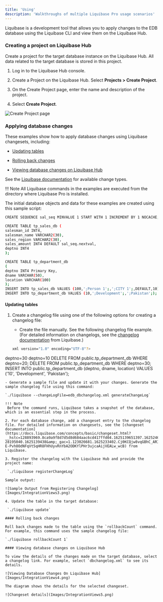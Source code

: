 ```yaml
---
title: 'Using'
description: 'Walkthroughs of multiple Liquibase Pro usage scenarios'
---
```


Liquibase is a development tool that allows you to apply changes to the EDB database using the Liquibase CLI and view them on the Liquibase Hub.

### Creating a project on Liquibase Hub

Create a project for the target database instance on the Liquibase Hub. All data related to the target database is stored in this project.
    
1. Log in to the Liquibase Hub console.

2. Create a Project on the Liquibase Hub. Select **Projects > Create Project**. 

3. On the Create Project page, enter the name and description of the project.

4. Select **Create Project**.

![Create Project page](Images/IntegrationViews2.png)

### Applying database changes

These examples show how to apply database changes using Liquibase changesets, including:

- [Updating tables](#updating-tables)

- [Rolling back changes](#rolling-back-changes)

- [Viewing database changes on Liquibase Hub](#viewing-database-changes-on-liquibase-hub)


See the [Liquibase documentation](https://docs.liquibase.com/change-types/home.html) for available change types.

!!! Note
    All Liquibase commands in the examples are executed from the directory where Liquibase Pro is installed.

The initial database objects and data for these examples are created using this sample script:

```bash
CREATE SEQUENCE sal_seq MINVALUE 1 START WITH 1 INCREMENT BY 1 NOCACHE;

CREATE TABLE tp_sales_db (
salesman_id INT4,
salesman_name VARCHAR2(30),
sales_region VARCHAR2(30),
sales_amount INT4 DEFAULT sal_seq.nextval,
deptno INT4
);

CREATE TABLE tp_department_db
(
deptno INT4 Primary Key,
dname VARCHAR(50),
location VARCHAR(100)
);
INSERT INTO tp_sales_db VALUES (100,';Person 1';,';CITY 1';,DEFAULT,10);
INSERT INTO tp_department_db VALUES (10,';Development';,';Pakistan';);
```

#### Updating tables 
1. Create a changelog file using one of the following options for creating a changelog file:

   - Create the file manually. See the following changelog file example. (For detailed information on changelogs, see the [changelog documentation](https://docs.liquibase.com/concepts/basic/xml-format.html) from Liquibase.)

   ```bash
   xml version="1.0" encoding="UTF-8"?>
  <databaseChangeLog
      xmlns="http://www.liquibase.org/xml/ns/dbchangelog"
      xmlns:xsi="http://www.w3.org/2001/XMLSchema-instance"
      xmlns:pro="http://www.liquibase.org/xml/ns/pro"
      xsi:schemaLocation="http://www.liquibase.org/xml/ns/dbchangelog
http://www.liquibase.org/xml/ns/dbchangelog/dbchangelog-4.2.xsd
http://www.liquibase.org/xml/ns/pro
http://www.liquibase.org/xml/ns/pro/liquibase-pro-4.2.xsd " changeLogId="9e43abe4-
4a9b-4d38-a485-c68af935bc44">
<changeSet author="kashif" id="100">
  <insert catalogName="edb"
    dbms="postgresql"
    schemaName="public"
    tableName="tp_department_db">
  <column name="deptno" value="20"/>
  <column name="dname" value="QMG"/>
  <column name="location" value="India"/>
  </insert>
  <insert catalogName="edb"
    dbms="postgresql"
    schemaName="public"
    tableName="tp_department_db">
  <column name="deptno" value="30"/>
  <column name="dname" value="CM"/>
  <column name="location" value="Pakistan"/>
  </insert>
  <update catalogName="edb"
  schemaName="public"
  tableName="tp_department_db">
  <column name="dname" value="UPDATED NAME...."/>
  <where>deptno=30</where>
  </update>
  <delete catalogName="edb"
    chemaName="public"
    tableName="tp_department_db">
  <where>deptno=10</where>
  </delete>
<rollback>
DELETE FROM public.tp_department_db WHERE deptno=20;
DELETE FROM public.tp_department_db WHERE deptno=30;
INSERT INTO public.tp_department_db (deptno, dname, location) VALUES ('10',
'Development', 'Pakistan');
</rollback>
</changeSet>
   </databaseChangeLog>
   ```
   - Generate a sample file and update it with your changes. Generate the sample changelog file using this command:

   `./liquibase --changeLogFile=edb_dbchangelog.xml generateChangeLog`

!!! Note
    Before the command runs, Liquibase takes a snapshot of the database, which is an essential step in the process.

2. For each database change, add a changeset entry to the changelog file. For detailed information on changesets, see the [changeset documentation](https://docs.liquibase.com/concepts/basic/changeset.html?__hstc=128893969.8ca9a9f8d7d5d8d684aac6cd417ffd04.1625139651397.1625246103494.1625257119630.4&amp;__hssc=128893969.1.1625257119630&amp;__hsfp=3718144884&amp;_ga=2.245054725.1619392786.1625139438-28195040.1625139438&amp;_gac=1.123026681.1625233402.Cj0KCQjw8vqGBhC_ARIsADMSd1AVyJsGu4_9-E-Pvh8OdNFqVt5qHR8FHhUyvRnYbA2ODKYlPHr3ujcaAijVEALw_wcB) from Liquibase.

3. Register the changelog with the Liquibase Hub and provide the project name: 

    `./liquibase registerChangeLog`

  Sample output:

  ![Sample Output from Registering Changelog](Images/IntegrationViews3.png)

4. Update the table in the target database: 

    `./liquibase update`

#### Rolling back changes

Roll back changes made to the table using the `rollbackCount` command. For example, this command uses the sample changelog file: 

`./liquibase rollbackCount 1`

#### Viewing database changes on Liquibase Hub

To view the details of the changes made on the target database, select a changelog link. For example, select `dbchangelog.xml` to see its details.

![Viewing Database Changes On Liquibase Hub](Images/IntegrationViews4.png)

The diagram shows the details for the selected changeset.

![Changeset details](Images/IntegrationViews5.png)
